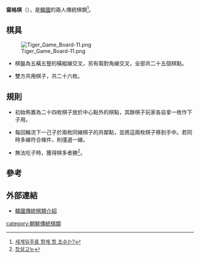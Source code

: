 '''窗格棋'''（{{lang-ko|창살고누}}），是[[韓國|韓國]]的兩人傳統棋類<ref>[http://img.dongascience.com/math/1_math04.pdf 세계일주를 함께 할 조수는?]</ref>。

==棋具==
[[File:Tiger_Game_Board-11.png|thumb]]
*棋盤為五橫五豎的橫縱線交叉，另有兩對角線交叉，全部共二十五個棋點。

*雙方共用棋子，共二十六枚。

==規則==

*初始佈置為二十四枚棋子放於中心點外的棋點，其餘棋子玩家各自拿一枚作下子用。

*每回輪流下一己子於兩枚同線棋子的共鄰點，並將這兩枚棋子移到手中。若同時多線符合條件，則僅選一線。

*無法吃子時，獲得棋多者勝<ref>[http://www.nol2i.com/s_5/s_51/chang-2.htm 창살고누]</ref>。

==參考==
<div class="references-small">
<references/>
</div>

==外部連結==

*[http://www.scg.go.kr/skin_500/sub_07-2.php 韓國傳統棋類介紹]{{dead link|date=2018年1月 |bot=InternetArchiveBot |fix-attempted=yes }}

[[category:朝鮮傳統棋類|category:朝鮮傳統棋類]]